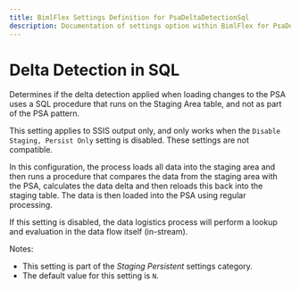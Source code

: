 ---
title: BimlFlex Settings Definition for PsaDeltaDetectionSql
description: Documentation of settings option within BimlFlex for PsaDeltaDetectionSql
---
<head>
  <meta name="varigenceProduct" content="BimlFlex"></meta>
  <meta name="varigenceArticleType" content="Reference"></meta>
</head>


# Delta Detection in SQL

Determines if the delta detection applied when loading changes to the PSA uses a SQL procedure that runs on the Staging Area table, and not as part of the PSA pattern. 

This setting applies to SSIS output only, and only works when the `Disable Staging, Persist Only` setting is disabled. These settings are not compatible.

In this configuration, the process loads all data into the staging area and then runs a procedure that compares the data from the staging area with the PSA, calculates the data delta and then reloads this back into the staging table. The data is then loaded into the PSA using regular processing.

If this setting is disabled, the data logistics process will perform a lookup and evaluation in the data flow itself (in-stream).

Notes:

* This setting is part of the *Staging Persistent* settings category.
* The default value for this setting is `N`.

